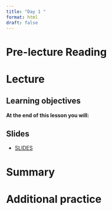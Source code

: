 ```yaml
---
title: "Day 1 "
format: html
draft: false
---
```


# Pre-lecture Reading

# Lecture

::: callout-note
## Learning objectives

**At the end of this lesson you will:**

:::

## Slides 

- [SLIDES](LINK)

# Summary 

# Additional practice